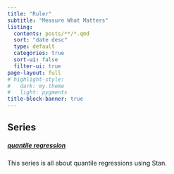 ```yaml
---
title: "Ruler"
subtitle: "Measure What Matters"
listing:
  contents: posts/**/*.qmd
  sort: "date desc"
  type: default
  categories: true
  sort-ui: false
  filter-ui: true
page-layout: full
# highlight-style: 
#   dark: my.theme
#   light: pygments
title-block-banner: true
---
```


:::: {.grid}

::: {.g-col-12 .g-col-md-6}
# Series

##### [quantile regression](quantile-reg-series.html)
This series is all about quantile regressions using Stan.
:::

:::: 